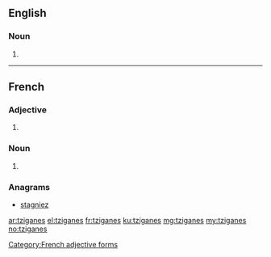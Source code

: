 ==English==

===Noun===
{{head|en|plural}}

# {{plural of|tzigane|lang=en}}

----
==French==

===Adjective===
{{head|fr}} {{m-p|f-p}}

# {{plural of|tzigane|lang=fr}}

[[Category:French adjective forms]]

===Noun===
{{head|fr|plural}} {{m-p|f-p}}

# {{plural of|tzigane|lang=fr}}

===Anagrams===
* [[stagniez#French|stagniez]]

[[ar:tziganes]]
[[el:tziganes]]
[[fr:tziganes]]
[[ku:tziganes]]
[[mg:tziganes]]
[[my:tziganes]]
[[no:tziganes]]